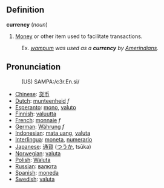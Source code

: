 ==Definition==

<b>currency</b> (<i>noun</i>)
# [[Money]] or other item used to facilitate transactions.
:Ex. <i>[[wampum]] was used as a <b>currency</b> by [[Amerindians]].</i>

==Pronunciation==
:(US) SAMPA:/c3r.En.si/
*[[Chinese]]: [[货币]]
*[[Dutch]]: [[munteenheid]] ''f''
*[[Esperanto]]: [[mono]], [[valuto]]
*[[Finnish]]: [[valuutta]]
*[[French]]: [[monnaie]] ''f''
*[[German]]: [[Währung]] ''f''
*[[Indonesian]]: [[mata uang]], [[valuta]]
*[[Interlingua]]: [[moneta]], [[numerario]]
*[[Japanese]]: [[通貨]] ([[つうか]], tsūka)
*[[Norwegian]]: [[valuta]]
*[[Polish]]: [[Waluta]]
*[[Russian]]: [[валюта]]
*[[Spanish]]: [[moneda]]
*[[Swedish]]: [[valuta]]